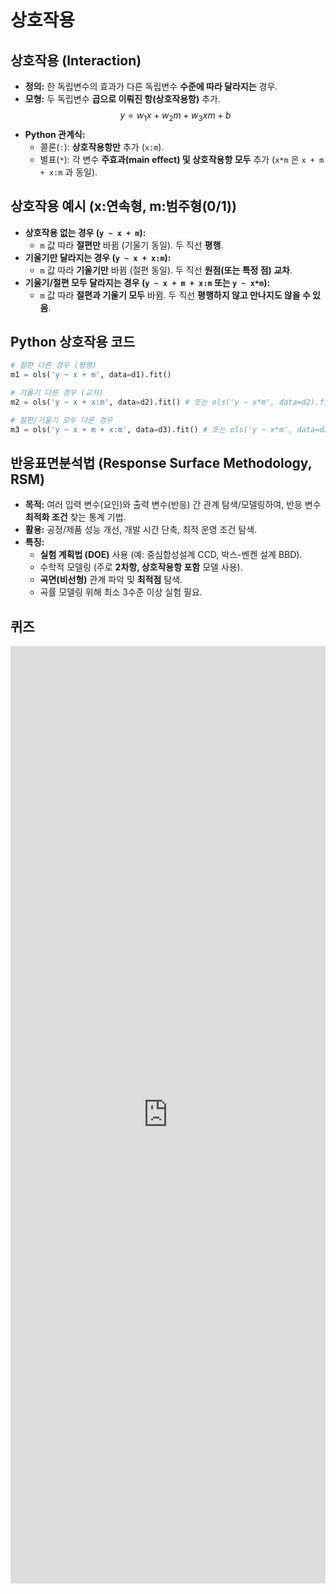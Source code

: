 # 상호작용
## 상호작용 (Interaction)

*   **정의:** 한 독립변수의 효과가 다른 독립변수 **수준에 따라 달라지는** 경우.
*   **모형:** 두 독립변수 **곱으로 이뤄진 항(상호작용항)** 추가.
    $$ y = w_1 x + w_2 m + w_3 xm + b $$
*   **Python 관계식:**
    *   콜론(`:`): **상호작용항만** 추가 (`x:m`).
    *   별표(`*`): 각 변수 **주효과(main effect) 및 상호작용항 모두** 추가 (`x*m` 은 `x + m + x:m` 과 동일).

## 상호작용 예시 (x:연속형, m:범주형(0/1))

*   **상호작용 없는 경우 (`y ~ x + m`):**
    *   `m` 값 따라 **절편만** 바뀜 (기울기 동일). 두 직선 **평행**.
*   **기울기만 달라지는 경우 (`y ~ x + x:m`):**
    *   `m` 값 따라 **기울기만** 바뀜 (절편 동일). 두 직선 **원점(또는 특정 점) 교차**.
*   **기울기/절편 모두 달라지는 경우 (`y ~ x + m + x:m` 또는 `y ~ x*m`):**
    *   `m` 값 따라 **절편과 기울기 모두** 바뀜. 두 직선 **평행하지 않고 만나지도 않을 수 있음**.

## Python 상호작용 코드

```python
# 절편 다른 경우 (평행)
m1 = ols('y ~ x + m', data=d1).fit()

# 기울기 다른 경우 (교차)
m2 = ols('y ~ x + x:m', data=d2).fit() # 또는 ols('y ~ x*m', data=d2).fit() 사용 가능

# 절편/기울기 모두 다른 경우
m3 = ols('y ~ x + m + x:m', data=d3).fit() # 또는 ols('y ~ x*m', data=d3).fit() 사용 가능
```

## 반응표면분석법 (Response Surface Methodology, RSM)

*   **목적:** 여러 입력 변수(요인)와 출력 변수(반응) 간 관계 탐색/모델링하여, 반응 변수 **최적화 조건** 찾는 통계 기법.
*   **활용:** 공정/제품 성능 개선, 개발 시간 단축, 최적 운영 조건 탐색.
*   **특징:**
    *   **실험 계획법 (DOE)** 사용 (예: 중심합성설계 CCD, 박스-벤켄 설계 BBD).
    *   수학적 모델링 (주로 **2차항, 상호작용항 포함** 모델 사용).
    *   **곡면(비선형)** 관계 파악 및 **최적점** 탐색.
    *   곡률 모델링 위해 최소 3수준 이상 실험 필요.


## 퀴즈

<iframe src="https://tally.so/embed/mOERBk?alignLeft=1&hideTitle=1&transparentBackground=1&dynamicHeight=1" loading="lazy" width="100%" height="1500" frameborder="0" marginheight="0" marginwidth="0" title="[통계] 상호작용"></iframe>

